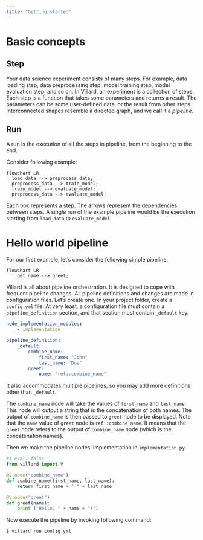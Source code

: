 ```yaml
---
title: "Getting started"
---
```


# Basic concepts

## Step
Your data science experiment consists of many steps.
For example, data loading step, data preprocessing step, model training step, model evaluation step, and so on.
In Villard, an experiment is a collection of steps.
Each step is a function that takes some parameters and returns a result.
The parameters can be some user-defined data, or the result from other steps.
Interconnected shapes resemble a directed graph, and we call it a _pipeline_.

## Run
A run is the execution of all the steps in pipeline, from the beginning to the end.

Consider following example:

```mermaid
flowchart LR
  load_data --> preprocess_data;
  preprocess_data --> train_model;
  train_model --> evaluate_model;
  preprocess_data --> evaluate_model;
```
Each box represents a step.
The arrows represent the dependencies between steps.
A single run of the example pipeline would be the execution starting from `load_data` to `evaluate_model`.


# Hello world pipeline

For our first example, let's consider the following simple pipeline:
```mermaid
flowchart LR
    get_name --> greet;
```

Villard is all about pipeline orchestration.
It is designed to cope with frequent pipeline changes.
All pipeline definitions and changes are made in configuration files.
Let's create one. In your project folder, create a `config.yml` file.
At very least, a configuration file must contain a `pipeline_definition` section, and that section must contain `_default` key.


```yaml
node_implementation_modules:
    - implementation

pipeline_definition:
    _default:
        combine_name:
            first_name: "John"
            last_name: "Doe"
        greet:
            name: "ref::combine_name"
```
It also accommodates multiple pipelines, so you may add more definitions other than `_default`.

The `combine_name` node will take the values of `first_name` and `last_name`.
This node will output a string that is the concatenation of both names.
The output of `combine_name` is then passed to `greet` node to be displayed.
Note that the `name` value of `greet` node is `ref::combine_name`.
It means that the `greet` node refers to the output of `combine_name` node (which is the concatenation names).

Then we make the pipeline nodes' implementation in `implementation.py`.

```python
#| eval: false
from villard import V

@V.node("combine_name")
def combine_name(first_name, last_name):
    return first_name + " " + last_name

@V.node("greet")
def greet(name):
    print ("Hello, " + name + "!")
```

Now execute the pipeline by invoking following command:

```bash
$ villard run config.yml
```